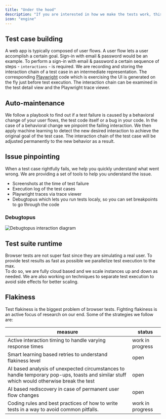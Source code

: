 ```yaml
---
title: "Under the hood"
description: "If you are interested in how we make the tests work, this is your place."
icon: "engine"
---
```


## Test case building

A web app is typically composed of user flows. A user flow lets a user accomplish a certain goal. Sign-in with email & password would be an example. To perform a sign-in with email & password a certain sequence of steps - `interactions` - is required.
We are recording and storing the interaction chain of a test case in an intermediate representation.
The corresponding [Playwright](https://playwright.dev/) code which is exercising the UI is generated on the fly just before test execution. The interaction chain can be examined in the test detail view and the Playwright trace viewer.

## Auto-maintenance

We follow a playbook to find out if a test failure is caused by a behavioral change of your user flows, the test code itself or a bug in your code. In the case of a behavioral change we pinpoint the failing interaction.
We then apply machine learning to detect the new desired interaction to achieve the original goal of the test case. The interaction chain of the test case will be adjusted permanently to the new behavior as a result.

## Issue pinpointing

When a test case rightfully fails, we help you quickly understand what went wrong. We are providing a set of tools to help you understand the issue.

- Screenshots at the time of test failure
- Execution log of the test cases
- Playwright traces via trace viewer
- Debugtopus which lets you run tests localy, so you can set breakpoints to go through the code

### Debugtopus

<Frame caption="Debugtopus interaction diagram">
  <img
    src="/images/Debugtopus-interaction-diagram.png"
    alt="Debugtopus interaction diagram"
  />
</Frame>

## Test suite runtime

Browser tests are not super fast since they are simulating a real user. To provide test results as fast as possible we parallelize test execution to the max.  
To do so, we are fully cloud based and we scale instances up and down as needed. We are also working on techniques to separate test execution to avoid side effects for better scaling.

## Flakiness

Test flakiness is the biggest problem of browser tests. Fighting flakiness is an active focus of research on our end. Some of the strategies we follow are:

| measure                                                                                                                                  | status           |
| ---------------------------------------------------------------------------------------------------------------------------------------- | ---------------- |
| Active interaction timing to handle varying response times                                                                               | work in progress |
| Smart learning based retries to understand flakiness level                                                                               | open             |
| AI based analysis of unexpected circumstances to handle temporary pop-ups, toasts and similar stuff which would otherwise break the test | open             |
| AI based rediscovery in case of permanent user flow changes                                                                              | open             |
| Coding rules and best practices of how to write tests in a way to avoid common pitfalls.                                                 | work in progress |
